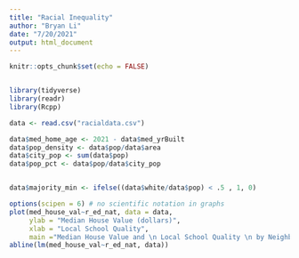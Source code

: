 ```yaml
---
title: "Racial Inequality"
author: "Bryan Li"
date: "7/20/2021"
output: html_document
---
```


```r
knitr::opts_chunk$set(echo = FALSE)


library(tidyverse)
library(readr)
library(Rcpp)

data <- read.csv("racialdata.csv")

data$med_home_age <- 2021 - data$med_yrBuilt 
data$pop_density <- data$pop/data$area
data$city_pop <- sum(data$pop)
data$pop_pct <- data$pop/data$city_pop


data$majority_min <- ifelse((data$white/data$pop) < .5 , 1, 0)

options(scipen = 6) # no scientific notation in graphs
plot(med_house_val~r_ed_nat, data = data, 
     ylab = "Median House Value (dollars)", 
     xlab = "Local School Quality", 
     main ="Median House Value and \n Local School Quality \n by Neighborhood")
abline(lm(med_house_val~r_ed_nat, data))


```

